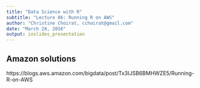 ```yaml
---
title: "Data Science with R"
subtitle: "Lecture 06: Running R on AWS"
author: "Christine Choirat, cchoirat@gmail.com"
date: "March 28, 2016"
output: ioslides_presentation
---
```


## Amazon solutions

https://blogs.aws.amazon.com/bigdata/post/Tx3IJSB6BMHWZE5/Running-R-on-AWS
